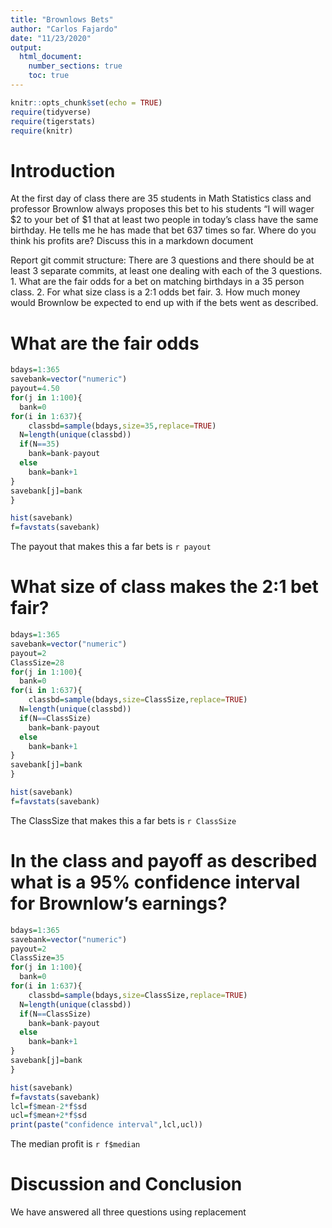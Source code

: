 ```yaml
---
title: "Brownlows Bets"
author: "Carlos Fajardo"
date: "11/23/2020"
output: 
  html_document:
    number_sections: true
    toc: true
---
```


```r
knitr::opts_chunk$set(echo = TRUE)
require(tidyverse)
require(tigerstats)
require(knitr)
```


<!-- We recommend you use git branches -- create a separate branch for each major section i.e. Introduction, Methods, Results, Inferential Results, and Discussion and Conclusions - leave the YAML block untouched until the final merge where you put in your own name !-->

# Introduction

<!--In this section you explain what you are trying to show.  Where did the data come from?  What is the research or other question you are trying to answer?!-->

 At the first day of class there are 35 students in Math Statistics class and professor Brownlow always proposes this bet to his students "I will wager $2 to your bet of $1 that at least two people in today's class have  the same birthday.  He tells me he has made that bet 637 times so far. Where do you think his profits are? Discuss this in a markdown document
 
Report git commit structure:
There are 3 questions and there should be at least 3 separate commits, at least one dealing with each of the 3 questions.
1. What are the fair odds for a bet on matching birthdays in a 35 person class.
2. For what size class is a 2:1 odds bet fair.
3. How much money would Brownlow be expected to end up with if the bets went as described.

# What are the fair odds  


<!--Decide on your methods:  In this section explain the approach you will take to attack the issue --- how will you decide on a likely estimate of professor Brownlow's earnings or losses after 637 bets. Also explain how you construct a 95% confidence interval about your estimate of his winnings !-->

```r
bdays=1:365
savebank=vector("numeric")
payout=4.50
for(j in 1:100){
  bank=0
for(i in 1:637){ 
    classbd=sample(bdays,size=35,replace=TRUE)
  N=length(unique(classbd))
  if(N==35)
    bank=bank-payout
  else
    bank=bank+1
}
savebank[j]=bank
}
```

```r
hist(savebank)
f=favstats(savebank)
```
The payout that makes this a far bets is `r payout`


# What size of class makes the 2:1 bet fair?  
<!--Explain and display the results of your method of coming up with the estimate of professor Brownlows betting profits!-->

```r
bdays=1:365
savebank=vector("numeric")
payout=2
ClassSize=28
for(j in 1:100){
  bank=0
for(i in 1:637){ 
    classbd=sample(bdays,size=ClassSize,replace=TRUE)
  N=length(unique(classbd))
  if(N==ClassSize)
    bank=bank-payout
  else
    bank=bank+1
}
savebank[j]=bank
}
```

```r
hist(savebank)
f=favstats(savebank)
```
The ClassSize that makes this a far bets is `r ClassSize`

# In the class and payoff as described what is a 95% confidence interval for Brownlow's earnings?
  
<!--Explain and display your method of coming up with a 95% confidence interval of  professor Brownlows winnings (or losings)-->

```r
bdays=1:365
savebank=vector("numeric")
payout=2
ClassSize=35
for(j in 1:100){
  bank=0
for(i in 1:637){ 
    classbd=sample(bdays,size=ClassSize,replace=TRUE)
  N=length(unique(classbd))
  if(N==ClassSize)
    bank=bank-payout
  else
    bank=bank+1
}
savebank[j]=bank
}
```

```r
hist(savebank)
f=favstats(savebank)
lcl=f$mean-2*f$sd
ucl=f$mean+2*f$sd
print(paste("confidence interval",lcl,ucl))

```
The median profit is `r f$median`



# Discussion and Conclusion

<!--Discussion and conclusion here.  If professor Brownlow is consistantly making or losing money how could he change his payout so that his profits center on zero?  Also discuss what size his class should be in order to have his current scheme balance at zero profit.!-->
We have answered all three questions using replacement
